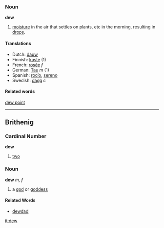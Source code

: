 ===Noun===
'''dew'''

# [[moisture]] in the air that settles on plants, etc in the morning, resulting in [[drop]]s.

====Translations====
*Dutch: [[dauw]]
*Finnish: [[kaste]] (1)
*French: [[rosée]] ''f''
*German: [[Tau#German|Tau]] ''m'' (1)
*Spanish: [[rocío]], [[sereno]]
*Swedish: [[dagg]] ''c''

====Related words====
[[dew point]]
----
==Brithenig==
===Cardinal Number===
'''dew'''

#[[two]]
===Noun===
'''dew''' ''m, f''

#a [[god]] or [[goddess]]
====Related Words====
*[[dewdad]]

[[it:dew]]